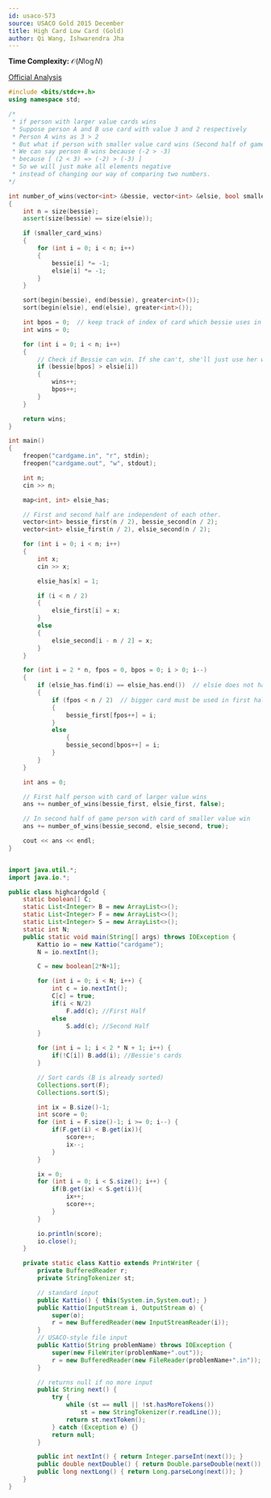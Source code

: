 ```yaml
---
id: usaco-573
source: USACO Gold 2015 December
title: High Card Low Card (Gold)
author: Qi Wang, Ishwarendra Jha
---
```


**Time Complexity:** $\mathcal{O}(N\log{N})$

[Official Analysis](http://www.usaco.org/current/data/sol_cardgame_gold_dec15.html)

<LanguageSection>

<CPPSection>

```cpp
#include <bits/stdc++.h>
using namespace std;

/*
 * if person with larger value cards wins
 * Suppose person A and B use card with value 3 and 2 respectively
 * Person A wins as 3 > 2
 * But what if person with smaller value card wins (Second half of game)
 * We can say person B wins because (-2 > -3)
 * because [ (2 < 3) => (-2) > (-3) ]
 * So we will just make all elements negative
 * instead of changing our way of comparing two numbers.
*/	

int number_of_wins(vector<int> &bessie, vector<int> &elsie, bool smaller_card_wins)
{
	int n = size(bessie);
	assert(size(bessie) == size(elsie));

	if (smaller_card_wins)
	{
		for (int i = 0; i < n; i++)
		{
			bessie[i] *= -1;
			elsie[i] *= -1;
		}
	}

	sort(begin(bessie), end(bessie), greater<int>());
	sort(begin(elsie), end(elsie), greater<int>());

	int bpos = 0;  // keep track of index of card which bessie uses in current move
	int wins = 0;

	for (int i = 0; i < n; i++)
	{
		// Check if Bessie can win. If she can't, she'll just use her worst card.
		if (bessie[bpos] > elsie[i])
		{
			wins++;
			bpos++;
		}
	}

	return wins;
}

int main()
{
	freopen("cardgame.in", "r", stdin);
	freopen("cardgame.out", "w", stdout);

	int n;
	cin >> n;

	map<int, int> elsie_has;

	// First and second half are independent of each other. 
	vector<int> bessie_first(n / 2), bessie_second(n / 2);
	vector<int> elsie_first(n / 2), elsie_second(n / 2);

	for (int i = 0; i < n; i++)
	{
		int x;
		cin >> x;

		elsie_has[x] = 1;

		if (i < n / 2) 
		{
			elsie_first[i] = x;
		}
		else
		{
			elsie_second[i - n / 2] = x;
		}
	}

	for (int i = 2 * n, fpos = 0, bpos = 0; i > 0; i--)
	{
		if (elsie_has.find(i) == elsie_has.end())  // elsie does not have this card
		{
			if (fpos < n / 2)  // bigger card must be used in first half
			{
				bessie_first[fpos++] = i;
			}
			else
		        {
				bessie_second[bpos++] = i;
			}
		}
	}

	int ans = 0;

	// First half person with card of larger value wins
	ans += number_of_wins(bessie_first, elsie_first, false);

	// In second half of game person with card of smaller value win
	ans += number_of_wins(bessie_second, elsie_second, true);

	cout << ans << endl; 
}
```

</CPPSection>

<JavaSection>

```java

import java.util.*;
import java.io.*;

public class highcardgold {
	static boolean[] C;
	static List<Integer> B = new ArrayList<>();
	static List<Integer> F = new ArrayList<>();
	static List<Integer> S = new ArrayList<>();
	static int N;
	public static void main(String[] args) throws IOException {
		Kattio io = new Kattio("cardgame");
		N = io.nextInt();

		C = new boolean[2*N+1];

		for (int i = 0; i < N; i++) {
			int c = io.nextInt();
			C[c] = true;
			if(i < N/2)
				F.add(c); //First Half
			else
				S.add(c); //Second Half
		}

		for (int i = 1; i < 2 * N + 1; i++) {
			if(!C[i]) B.add(i); //Bessie's cards
		}

		// Sort cards (B is already sorted)
		Collections.sort(F);
		Collections.sort(S);

		int ix = B.size()-1;
		int score = 0;
		for (int i = F.size()-1; i >= 0; i--) {
			if(F.get(i) < B.get(ix)){
				score++;
				ix--;
			}
		}

		ix = 0;
		for (int i = 0; i < S.size(); i++) {
			if(B.get(ix) < S.get(i)){
				ix++;
				score++;
			}
		}

		io.println(score);
		io.close();
	}

	private static class Kattio extends PrintWriter {
		private BufferedReader r;
		private StringTokenizer st;

		// standard input
		public Kattio() { this(System.in,System.out); }
		public Kattio(InputStream i, OutputStream o) {
			super(o);
			r = new BufferedReader(new InputStreamReader(i));
		}
		// USACO-style file input
		public Kattio(String problemName) throws IOException {
			super(new FileWriter(problemName+".out"));
			r = new BufferedReader(new FileReader(problemName+".in"));
		}

		// returns null if no more input
		public String next() {
			try {
				while (st == null || !st.hasMoreTokens())
					st = new StringTokenizer(r.readLine());
				return st.nextToken();
			} catch (Exception e) {}
			return null;
		}

		public int nextInt() { return Integer.parseInt(next()); }
		public double nextDouble() { return Double.parseDouble(next()); }
		public long nextLong() { return Long.parseLong(next()); }
	}
}

```

</JavaSection>

</LanguageSection>
